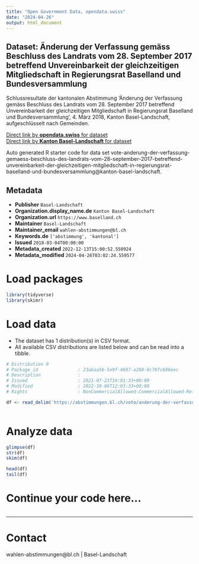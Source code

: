 ```yaml
---
title: "Open Government Data, opendata.swiss"
date: "2024-04-26"
output: html_document
---
```


## Dataset: Änderung der Verfassung gemäss Beschluss des Landrats vom 28. September 2017 betreffend Unvereinbarkeit der gleichzeitigen Mitgliedschaft in Regierungsrat Baselland und Bundesversammlung

Schlussresultate der kantonalen Abstimmung 'Änderung der Verfassung gemäss Beschluss des Landrats vom 28. September 2017 betreffend Unvereinbarkeit der gleichzeitigen Mitgliedschaft in Regierungsrat Baselland und Bundesversammlung', 4. März 2018, Kanton Basel-Landschaft, aufgeschlüsselt nach Gemeinden.

[Direct link by **opendata.swiss** for dataset](https://opendata.swiss/de/dataset/anderung-der-verfassung-gemass-beschluss-des-landrats-vom-28-september-2017-betreffend-unverein)<br>
[Direct link by **Kanton Basel-Landschaft** for dataset](https://abstimmungen.bl.ch/vote/anderung-der-verfassung-gemaess-beschluss-des-landrats-vom-28-september-2017-betreffend-unvereinbarkeit-der-gleichzeitigen-mitgliedschaft-in-regierungsrat-baselland-und-bundesversammlung/data)

Auto generated R starter code for data set vote-anderung-der-verfassung-gemaess-beschluss-des-landrats-vom-28-september-2017-betreffend-unvereinbarkeit-der-gleichzeitigen-mitgliedschaft-in-regierungsrat-baselland-und-bundesversammlung@kanton-basel-landschaft.

## Metadata

- **Publisher** `Basel-Landschaft`
- **Organization.display_name.de** `Kanton Basel-Landschaft`
- **Organization.url** `https://www.baselland.ch`
- **Maintainer** `Basel-Landschaft`
- **Maintainer_email** `wahlen-abstimmungen@bl.ch`
- **Keywords.de** `['abstimmung', 'kantonal']`
- **Issued** `2018-03-04T00:00:00`
- **Metadata_created** `2022-12-13T15:00:52.550924`
- **Metadata_modified** `2024-04-26T03:02:24.559577`


# Load packages

```r

library(tidyverse)
library(skimr)

```

# Load data

-   The dataset has 1 distribution(s) in CSV format.
-   All available CSV distributions are listed below and can be read into a tibble.

```r

# Distribution 0
# Package_id               : 23abaa56-5e9f-4697-a260-8c76fc606eec
# Description              : 
# Issued                   : 2021-07-23T16:01:33+00:00
# Modified                 : 2022-10-06T12:03:33+00:00
# Rights                   : NonCommercialAllowed-CommercialAllowed-ReferenceRequired

df <- read_delim('https://abstimmungen.bl.ch/vote/anderung-der-verfassung-gemaess-beschluss-des-landrats-vom-28-september-2017-betreffend-unvereinbarkeit-der-gleichzeitigen-mitgliedschaft-in-regierungsrat-baselland-und-bundesversammlung/data-csv')



```

# Analyze data

```r

glimpse(df)
str(df)
skim(df)

head(df)
tail(df)

```

# Continue your code here...

```r

```

------------------------------------------------------------------------

# Contact

wahlen-abstimmungen@bl.ch | Basel-Landschaft
